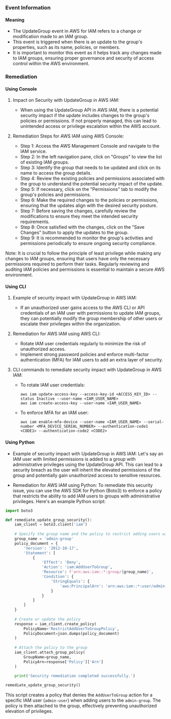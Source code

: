 
### Event Information

#### Meaning

- The UpdateGroup event in AWS for IAM refers to a change or modification made to an IAM group.
- This event is triggered when there is an update to the group's properties, such as its name, policies, or members.
- It is important to monitor this event as it helps track any changes made to IAM groups, ensuring proper governance and security of access control within the AWS environment.

### Remediation

#### Using Console

1. Impact on Security with UpdateGroup in AWS IAM:
   - When using the UpdateGroup API in AWS IAM, there is a potential security impact if the update includes changes to the group's policies or permissions. If not properly managed, this can lead to unintended access or privilege escalation within the AWS account.

2. Remediation Steps for AWS IAM using AWS Console:
   - Step 1: Access the AWS Management Console and navigate to the IAM service.
   - Step 2: In the left navigation pane, click on "Groups" to view the list of existing IAM groups.
   - Step 3: Identify the group that needs to be updated and click on its name to access the group details.
   - Step 4: Review the existing policies and permissions associated with the group to understand the potential security impact of the update.
   - Step 5: If necessary, click on the "Permissions" tab to modify the group's policies and permissions.
   - Step 6: Make the required changes to the policies or permissions, ensuring that the updates align with the desired security posture.
   - Step 7: Before saving the changes, carefully review the modifications to ensure they meet the intended security requirements.
   - Step 8: Once satisfied with the changes, click on the "Save Changes" button to apply the updates to the group.
   - Step 9: It is recommended to monitor the group's activities and permissions periodically to ensure ongoing security compliance.

Note: It is crucial to follow the principle of least privilege while making any changes to IAM groups, ensuring that users have only the necessary permissions required to perform their tasks. Regularly reviewing and auditing IAM policies and permissions is essential to maintain a secure AWS environment.

#### Using CLI

1. Example of security impact with UpdateGroup in AWS IAM:
   - If an unauthorized user gains access to the AWS CLI or API credentials of an IAM user with permissions to update IAM groups, they can potentially modify the group membership of other users or escalate their privileges within the organization.

2. Remediation for AWS IAM using AWS CLI:
   - Rotate IAM user credentials regularly to minimize the risk of unauthorized access.
   - Implement strong password policies and enforce multi-factor authentication (MFA) for IAM users to add an extra layer of security.

3. CLI commands to remediate security impact with UpdateGroup in AWS IAM:
   - To rotate IAM user credentials:
     ```
     aws iam update-access-key --access-key-id <ACCESS_KEY_ID> --status Inactive --user-name <IAM_USER_NAME>
     aws iam create-access-key --user-name <IAM_USER_NAME>
     ```
   - To enforce MFA for an IAM user:
     ```
     aws iam enable-mfa-device --user-name <IAM_USER_NAME> --serial-number <MFA_DEVICE_SERIAL_NUMBER> --authentication-code1 <CODE1> --authentication-code2 <CODE2>
     ```

#### Using Python

- Example of security impact with UpdateGroup in AWS IAM: Let's say an IAM user with limited permissions is added to a group with administrative privileges using the UpdateGroup API. This can lead to a security breach as the user will inherit the elevated permissions of the group and potentially gain unauthorized access to sensitive resources.

- Remediation for AWS IAM using Python: To remediate this security issue, you can use the AWS SDK for Python (Boto3) to enforce a policy that restricts the ability to add IAM users to groups with administrative privileges. Here's an example Python script:

```python
import boto3

def remediate_update_group_security():
    iam_client = boto3.client('iam')
    
    # Specify the group name and the policy to restrict adding users with admin privileges
    group_name = 'admin-group'
    policy_document = {
        'Version': '2012-10-17',
        'Statement': [
            {
                'Effect': 'Deny',
                'Action': 'iam:AddUserToGroup',
                'Resource': f'arn:aws:iam::*:group/{group_name}',
                'Condition': {
                    'StringEquals': {
                        'aws:PrincipalArn': 'arn:aws:iam::*:user/admin-user'
                    }
                }
            }
        ]
    }
    
    # Create or update the policy
    response = iam_client.create_policy(
        PolicyName='RestrictAddUserToGroupPolicy',
        PolicyDocument=json.dumps(policy_document)
    )
    
    # Attach the policy to the group
    iam_client.attach_group_policy(
        GroupName=group_name,
        PolicyArn=response['Policy']['Arn']
    )
    
    print('Security remediation completed successfully.')

remediate_update_group_security()
```

This script creates a policy that denies the `AddUserToGroup` action for a specific IAM user (`admin-user`) when adding users to the `admin-group`. The policy is then attached to the group, effectively preventing unauthorized elevation of privileges.

